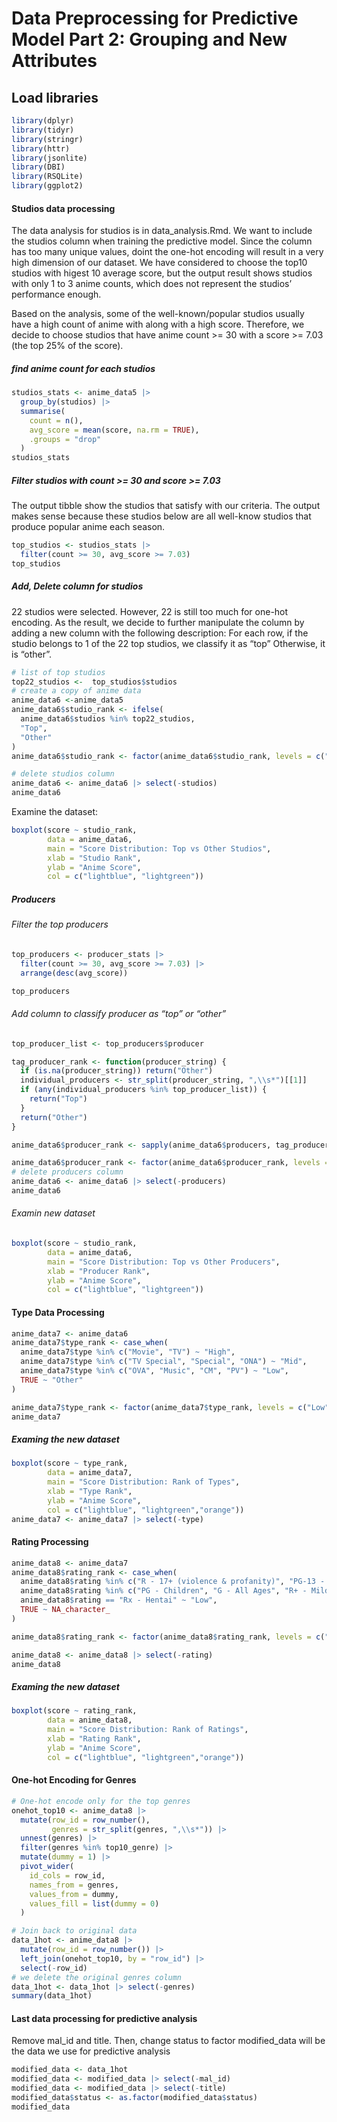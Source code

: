# Data Preprocessing for Predictive Model Part 2: Grouping and New Attributes

## Load libraries

```r
library(dplyr)
library(tidyr)
library(stringr)
library(httr)
library(jsonlite)
library(DBI)
library(RSQLite)
library(ggplot2)
```

#### Studios data processing

The data analysis for studios is in data_analysis.Rmd. We want to include the studios column when training the predictive model. Since the column has too many unique values, doint the one-hot encoding will result in a very high dimension of our dataset. We have considered to choose the top10 studios with higest 10 average score, but the output result shows studios with only 1 to 3 anime counts, which does not represent the studios' performance enough.

Based on the analysis, some of the well-known/popular studios usually have a high count of anime with along with a high score. Therefore, we decide to choose studios that have anime count \>= 30 with a score \>= 7.03 (the top 25% of the score).

##### find anime count for each studios

```r
studios_stats <- anime_data5 |>
  group_by(studios) |>
  summarise(
    count = n(),
    avg_score = mean(score, na.rm = TRUE),
    .groups = "drop"
  )
studios_stats
```

##### Filter studios with count \>= 30 and score \>= 7.03

The output tibble show the studios that satisfy with our criteria. The output makes sense because these studios below are all well-know studios that produce popular anime each season.

```r
top_studios <- studios_stats |>
  filter(count >= 30, avg_score >= 7.03)
top_studios
```

##### Add, Delete column for studios

22 studios were selected. However, 22 is still too much for one-hot encoding. As the result, we decide to further manipulate the column by adding a new column with the following description: For each row, if the studio belongs to 1 of the 22 top studios, we classify it as "top" Otherwise, it is "other".

```r
# list of top studios
top22_studios <-  top_studios$studios
# create a copy of anime data
anime_data6 <-anime_data5
anime_data6$studio_rank <- ifelse(
  anime_data6$studios %in% top22_studios,
  "Top",
  "Other"
)
anime_data6$studio_rank <- factor(anime_data6$studio_rank, levels = c("Top", "Other"))

# delete studios column
anime_data6 <- anime_data6 |> select(-studios)
anime_data6
```

Examine the dataset:

```r
boxplot(score ~ studio_rank,
        data = anime_data6,
        main = "Score Distribution: Top vs Other Studios",
        xlab = "Studio Rank",
        ylab = "Anime Score",
        col = c("lightblue", "lightgreen"))
```

##### Producers

###### Filter the top producers

```r
top_producers <- producer_stats |>
  filter(count >= 30, avg_score >= 7.03) |>
  arrange(desc(avg_score))

top_producers
```

###### Add column to classify producer as "top" or "other"

```r

top_producer_list <- top_producers$producer

tag_producer_rank <- function(producer_string) {
  if (is.na(producer_string)) return("Other")
  individual_producers <- str_split(producer_string, ",\\s*")[[1]]
  if (any(individual_producers %in% top_producer_list)) {
    return("Top")
  }
  return("Other")
}

anime_data6$producer_rank <- sapply(anime_data6$producers, tag_producer_rank)

anime_data6$producer_rank <- factor(anime_data6$producer_rank, levels = c("Top", "Other"))
# delete producers column
anime_data6 <- anime_data6 |> select(-producers)
anime_data6
```

###### Examin new dataset

```r

boxplot(score ~ studio_rank,
        data = anime_data6,
        main = "Score Distribution: Top vs Other Producers",
        xlab = "Producer Rank",
        ylab = "Anime Score",
        col = c("lightblue", "lightgreen"))
```

#### Type Data Processing

```r
anime_data7 <- anime_data6
anime_data7$type_rank <- case_when(
  anime_data7$type %in% c("Movie", "TV") ~ "High",
  anime_data7$type %in% c("TV Special", "Special", "ONA") ~ "Mid",
  anime_data7$type %in% c("OVA", "Music", "CM", "PV") ~ "Low",
  TRUE ~ "Other"
)

anime_data7$type_rank <- factor(anime_data7$type_rank, levels = c("Low", "Mid", "High"))
anime_data7
```

##### Examing the new dataset

```r

boxplot(score ~ type_rank,
        data = anime_data7,
        main = "Score Distribution: Rank of Types",
        xlab = "Type Rank",
        ylab = "Anime Score",
        col = c("lightblue", "lightgreen","orange"))
anime_data7 <- anime_data7 |> select(-type)

```

#### Rating Processing

```r
anime_data8 <- anime_data7
anime_data8$rating_rank <- case_when(
  anime_data8$rating %in% c("R - 17+ (violence & profanity)", "PG-13 - Teens 13 or older") ~ "High",
  anime_data8$rating %in% c("PG - Children", "G - All Ages", "R+ - Mild Nudity") ~ "Mid",
  anime_data8$rating == "Rx - Hentai" ~ "Low",
  TRUE ~ NA_character_
)

anime_data8$rating_rank <- factor(anime_data8$rating_rank, levels = c("Low", "Mid", "High"))

anime_data8 <- anime_data8 |> select(-rating)
anime_data8
```

##### Examing the new dataset

```r
boxplot(score ~ rating_rank,
        data = anime_data8,
        main = "Score Distribution: Rank of Ratings",
        xlab = "Rating Rank",
        ylab = "Anime Score",
        col = c("lightblue", "lightgreen","orange"))
```

#### One-hot Encoding for Genres

```r
# One-hot encode only for the top genres
onehot_top10 <- anime_data8 |>
  mutate(row_id = row_number(),
         genres = str_split(genres, ",\\s*")) |>
  unnest(genres) |>
  filter(genres %in% top10_genre) |>
  mutate(dummy = 1) |>
  pivot_wider(
    id_cols = row_id,
    names_from = genres,
    values_from = dummy,
    values_fill = list(dummy = 0)
  )

# Join back to original data
data_1hot <- anime_data8 |>
  mutate(row_id = row_number()) |>
  left_join(onehot_top10, by = "row_id") |>
  select(-row_id)
# we delete the original genres column
data_1hot <- data_1hot |> select(-genres)
summary(data_1hot)
```

#### Last data processing for predictive analysis

Remove mal_id and title. Then, change status to factor modified_data will be the data we use for predictive analysis

```r
modified_data <- data_1hot
modified_data <- modified_data |> select(-mal_id)
modified_data <- modified_data |> select(-title)
modified_data$status <- as.factor(modified_data$status)
modified_data
```

